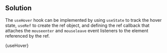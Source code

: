 

## Solution

The `useHover` hook can be implemented by using `useState` to track the hover state, `useRef` to create the ref object, and defining the ref callback that attaches the `mouseenter` and `mouseleave` event listeners to the element referenced by the ref.

<MDXCodeBlock>{useHover}</MDXCodeBlock>
